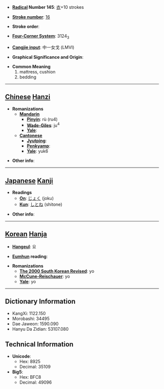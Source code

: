* '''[[Wiktionary:Chinese radical index| Radical]] Number 145''': [[Wiktionary:Chinese radical index 衣|衣]]+10 strokes

* '''[[Wiktionary:Chinese total strokes index|Stroke number]]''': [[Wiktionary:Chinese total strokes index 16|16]]

* '''Stroke order''': 

* '''[[Wiktionary:Chinese four corner index|Four-Corner System]]''': 3124<sub>3</sub>

* '''[[Wiktionary:Chinese Cangjie index|Cangjie input]]''': 中一女戈 (LMVI)

* '''Graphical Significance and Origin''': 

* '''Common Meaning'''
*#mattress, cushion
*# bedding


----

== [[Chinese]] [[Hanzi]] ==

* '''Romanizations'''
** '''[[Mandarin]]'''
*** '''[[Pinyin]]''': rù (ru4)
*** '''[[Wade-Giles]]''': ju<sup>4</sup>
*** '''[[Yale]]''': 
** '''[[Cantonese]]'''
*** '''[[Jyutping]]''':
*** '''[[Penkyamp]]''': 
*** '''[[Yale]]''': yuk6

* '''Other info''': 

----

== [[Japanese]] [[Kanji]] ==

* '''Readings'''
** '''[[On]]''': [[じょく]] (joku)
** '''[[Kun]]''': [[しとね]] (shitone)

* '''Other info''':  

----

== [[Korean]] [[Hanja]] ==

* '''[[Hangeul]]''': 요

* '''[[Eumhun]] reading''': 

* '''Romanizations'''
** '''[[The 2000 South Korean Revised Romanization|The 2000 South Korean Revised]]''': yo
** '''[[McCune-Reischauer]]''': yo
** '''[[Yale]]''': yo

----

== Dictionary Information ==

* KangXi: 1122.150
* Morobashi: 34495
* Dae Jaweon: 1590.090
* Hanyu Da Zidian: 53107.080

== Technical Information ==

* '''Unicode''':
** Hex: 8925
** Decimal: 35109
* '''Big5''':
** Hex: BFC8
** Decimal: 49096